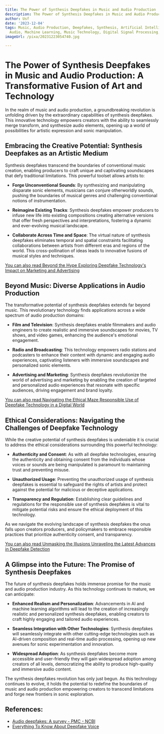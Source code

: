 ```yaml
---
title: The Power of Synthesis Deepfakes in Music and Audio Production
description: The Power of Synthesis Deepfakes in Music and Audio Production
author: Usf
date: '2023-12-04'
tags: Music, Audio Production, Deepfakes, Synthesis, Artificial Intelligence, Generative
  Audio, Machine Learning, Music Technology, Digital Signal Processing, Audio Engineering
imageUrl: /pixa/20231223054740.jpg

---
```

#  The Power  of Synthesis Deepfakes in Music and Audio  Production: A Transformative Fusion  of Art and Technology

In the realm of  music  and audio production, a groundbreaking revolution is unfolding driven by the extraordinary capabilities of synthesis deepfakes. This  innovative  technology empowers creators  with the ability to seamlessly merge transform, and synthesize audio elements, opening up a world of possibilities for artistic expression  and sonic manipulation.

## Embracing the  Creative Potential: Synthesis Deepfakes as an Artistic Medium

Synthesis deepfakes  transcend the boundaries of  conventional music creation, enabling  producers to  craft unique and captivating soundscapes that defy traditional  limitations. This powerful toolset allows artists to:

- **Forge Unconventional Sounds**: By synthesizing and manipulating disparate sonic elements,  musicians can conjure otherworldly sounds,  pushing the boundaries of  musical genres  and  challenging conventional notions of instrumentation.

- **Reimagine Existing Tracks**: Synthesis deepfakes empower producers to infuse new life into existing compositions creating alternative versions that  offer fresh perspectives and interpretations,  fostering a  dynamic and ever-evolving musical landscape.

- **Collaborate Across Time and Space**: The virtual nature of synthesis deepfakes eliminates temporal and spatial constraints facilitating collaborations between artists from different eras and regions of the world. This cross-pollination of  ideas leads to innovative fusions of musical styles and techniques.

[You can also read  Beyond the Hype Exploring Deepfake Technology's Impact on Marketing and Advertising](Beyond%20the%20Hype%20Exploring%20Deepfake%20Technology%27s%20Impact%20on%20Marketing%20and%20Advertising)


## Beyond Music: Diverse Applications in Audio Production

The transformative potential of synthesis deepfakes extends far beyond music. This revolutionary technology  finds applications across a wide spectrum of audio production domains:

- **Film and Television**: Synthesis deepfakes enable filmmakers and audio engineers to create realistic and immersive soundscapes for movies, TV shows, and video games, enhancing the audience's emotional engagement.

- **Radio and Broadcasting**: This technology empowers radio stations and podcasters to enhance their content with  dynamic and engaging audio experiences, captivating listeners with immersive soundscapes and personalized sonic elements.

- **Advertising and Marketing**:  Synthesis deepfakes revolutionize the  world of advertising and  marketing by enabling the creation of targeted  and personalized audio experiences that resonate  with specific audiences, driving engagement and brand loyalty.

[You can also read Navigating the Ethical Maze  Responsible Use of Deepfake Technology in a Digital World](Navigating%20the%20Ethical%20Maze%20Responsible%20Use%20of%20Deepfake%20Technology%20in%20a%20Digital%20World)


## Ethical Considerations: Navigating the Challenges of Deepfake Technology

While the creative  potential of synthesis deepfakes is undeniable it is  crucial  to address the ethical  considerations surrounding this powerful technology:

- **Authenticity and Consent**:  As with all  deepfake  technologies,  ensuring  the authenticity and  obtaining consent from the individuals whose voices  or sounds are being manipulated is paramount  to maintaining trust and preventing misuse.

- **Unauthorized  Usage**: Preventing the unauthorized usage of synthesis deepfakes is essential to safeguard the rights of artists and protect against the potential for malicious or deceptive applications.

- **Transparency and Regulation**: Establishing clear guidelines and regulations for the responsible use of synthesis deepfakes is vital to mitigate potential risks and ensure the ethical deployment of this technology.

As we navigate the evolving landscape of synthesis  deepfakes the onus falls upon creators producers, and policymakers to embrace responsible practices that prioritize authenticity consent, and transparency.

[You can also read Unmasking the Illusions Unraveling  the Latest  Advances in Deepfake Detection](Unmasking%20the%20Illusions%20Unraveling%20the%20Latest%20Advances%20in%20Deepfake%20Detection)


## A Glimpse into  the Future: The  Promise of Synthesis Deepfakes

The  future of synthesis deepfakes holds immense promise  for the music and audio production industry. As this technology continues to mature, we can anticipate:

- **Enhanced Realism and  Personalization**: Advancements in AI and machine learning algorithms will lead to the creation of  increasingly realistic and personalized synthesis deepfakes, enabling creators to craft highly  engaging and tailored  audio experiences.

- **Seamless Integration with Other Technologies**: Synthesis deepfakes will seamlessly integrate  with other cutting-edge technologies such as AI-driven  composition and real-time audio processing, opening up new avenues  for sonic experimentation and innovation.

- **Widespread Adoption**: As synthesis deepfakes  become more accessible and user-friendly they will gain widespread adoption among creators of all levels, democratizing the ability to produce high-quality and immersive audio content.

The synthesis deepfakes revolution  has only just begun. As this technology continues to evolve, it holds the potential  to redefine the boundaries of music and audio production empowering  creators to transcend  limitations and forge new frontiers in sonic exploration.

## References:
- [Audio deepfakes: A survey - PMC - NCBI](https://www.ncbi.nlm.nih.gov/pmc/articles/PMC9869423/)
- [Everything To Know About Deepfake Voice](https://www.veritonevoice.com/blog/everything-you-need-to-know-about-deepfake-voice/)
